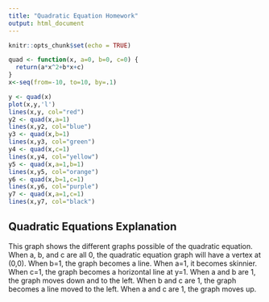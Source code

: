 ```yaml
---
title: "Quadratic Equation Homework"
output: html_document
---
```


```r
knitr::opts_chunk$set(echo = TRUE)
```

``` r
quad <- function(x, a=0, b=0, c=0) {
  return(a*x^2+b*x+c)
}
x<-seq(from=-10, to=10, by=.1)

y <- quad(x)
plot(x,y,'l')
lines(x,y, col="red")
y2 <- quad(x,a=1)
lines(x,y2, col="blue")
y3 <- quad(x,b=1)
lines(x,y3, col="green")
y4 <- quad(x,c=1)
lines(x,y4, col="yellow")
y5 <- quad(x,a=1,b=1)
lines(x,y5, col="orange")
y6 <- quad(x,b=1,c=1)
lines(x,y6, col="purple")
y7 <- quad(x,a=1,c=1)
lines(x,y7, col="black")
```

## Quadratic Equations Explanation

This graph shows the different graphs possible of the quadratic equation. When a, b, and c are all 0, the quadratic equation graph will have a vertex at (0,0). When b=1, the graph becomes a line. When a=1, it becomes skinnier. When c=1, the graph becomes a horizontal line at y=1. When a and b are 1, the graph moves down and to the left. When b and c are 1, the graph becomes a line moved to the left. When a and c are 1, the graph moves up.

